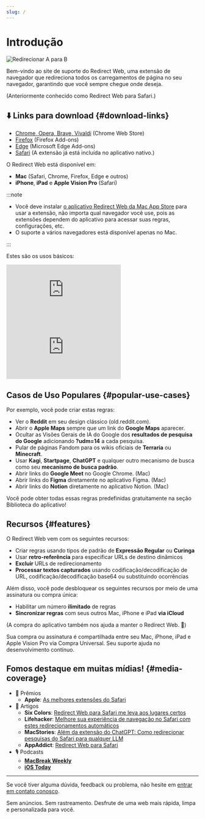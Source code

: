 ```yaml
---
slug: /
---
```



# Introdução

<div style={{display: "flex", flexDirection: "column", alignItems: "flex-start", marginBottom: "25px"}}>
  <img src={useBaseUrl("img/redirect-a-to-b.png")} style={{display: "block", minWidth: "360px", maxWidth: "500px", width: "100%", height: "auto", marginBottom: "25px"}} alt="Redirecionar A para B" />
  <ExtensionStoreLinks />
</div>

Bem-vindo ao site de suporte do Redirect Web, uma extensão de navegador que redireciona todos os carregamentos de página no seu navegador, garantindo que você sempre chegue onde deseja. 

(Anteriormente conhecido como Redirect Web para Safari.)

## ⬇️ Links para download {#download-links}

- [Chrome, Opera, Brave, Vivaldi](https://chromewebstore.google.com/detail/ffglckbhfbfmdkefdmjbhpnffkcmlhdh) (Chrome Web Store)
- [Firefox](https://addons.mozilla.org/firefox/addon/redirect-web/) (Firefox Add-ons)
- [Edge](https://microsoftedge.microsoft.com/addons/detail/hmfkakfdccgdpgemaicfgngnmflefpga) (Microsoft Edge Add-ons)
- [Safari](https://apps.apple.com/app/id1571283503) (A extensão já está incluída no aplicativo nativo.)

O Redirect Web está disponível em:

- **Mac** (Safari, Chrome, Firefox, Edge e outros)
- **iPhone**, **iPad** e **Apple Vision Pro** (Safari)

:::note

- Você deve instalar [o aplicativo Redirect Web da Mac App Store](https://apps.apple.com/app/id1571283503) para usar a extensão, não importa qual navegador você use, pois as extensões dependem do aplicativo para acessar suas regras, configurações, etc.
- O suporte a vários navegadores está disponível apenas no Mac.

:::

Estes são os usos básicos:

<iframe style={{width:"100%", aspectRatio:"9/16", height:"auto", maxHeight:"60vh", maxWidth:"35vh"}} src="https://www.youtube.com/embed/NaQ5X-v-qJU" title="Vídeo de Demonstração iOS (YouTube)" frameborder="0" allow="accelerometer; autoplay; clipboard-write; encrypted-media; gyroscope; picture-in-picture; web-share" allowfullscreen></iframe>

<iframe style={{width:"100%", aspectRatio:"17/9", height:"auto", maxHeight:"100vh"}} src="https://www.youtube.com/embed/5eU89Gu73SQ" title="Vídeo de Demonstração macOS (YouTube)" frameborder="0" allow="accelerometer; autoplay; clipboard-write; encrypted-media; gyroscope; picture-in-picture; web-share" allowfullscreen></iframe>

## Casos de Uso Populares {#popular-use-cases}

Por exemplo, você pode criar estas regras:

- Ver o **Reddit** em seu design clássico (old.reddit.com).
- Abrir o **Apple Maps** sempre que um link do **Google Maps** aparecer.
- Ocultar as Visões Gerais de IA do Google dos **resultados de pesquisa do Google** adicionando **?udm=14** a cada pesquisa.
- Pular de páginas Fandom para os wikis oficiais de **Terraria** ou **Minecraft**.
- Usar **Kagi**, **Startpage**, **ChatGPT** e qualquer outro mecanismo de busca como seu **mecanismo de busca padrão**.
- Abrir links do **Google Meet** no Google Chrome. (Mac)
- Abrir links do **Figma** diretamente no aplicativo Figma. (Mac)
- Abrir links do **Notion** diretamente no aplicativo Notion. (Mac)

Você pode obter todas essas regras predefinidas gratuitamente na seção Biblioteca do aplicativo!

## Recursos {#features}

O Redirect Web vem com os seguintes recursos:

- Criar regras usando tipos de padrão de **Expressão Regular** ou **Curinga**
- Usar **retro-referência** para especificar URLs de destino dinâmicos
- **Excluir** URLs de redirecionamento
- **Processar textos capturados** usando codificação/decodificação de URL, codificação/decodificação base64 ou substituindo ocorrências

Além disso, você pode desbloquear os seguintes recursos por meio de uma assinatura ou compra única:

- Habilitar um número **ilimitado** de regras
- **Sincronizar regras** com seus outros Mac, iPhone e iPad **via iCloud**

(A compra do aplicativo também nos ajuda a manter o Redirect Web. 🙏)

Sua compra ou assinatura é compartilhada entre seu Mac, iPhone, iPad e Apple Vision Pro via Compra Universal. Seu suporte ajuda no desenvolvimento contínuo.

## Fomos destaque em muitas mídias! {#media-coverage}

* 🏅 Prêmios
    * **Apple**: [As melhores extensões do Safari](https://apps.apple.com/us/story/id1377753262)
* 📰 Artigos
    * **Six Colors**: [Redirect Web para Safari me leva aos lugares certos](https://sixcolors.com/post/2022/11/redirect-web-for-safari-takes-me-to-the-right-places/)
    * **Lifehacker**: [Melhore sua experiência de navegação no Safari com estes redirecionamentos automáticos](https://lifehacker.com/improve-your-safari-browsing-experience-with-these-auto-1849812013)
    * **MacStories**: [Além da extensão do ChatGPT: Como redirecionar pesquisas do Safari para qualquer LLM](https://www.macstories.net/tutorials/beyond-chatgpts-extension-how-to-redirect-safari-searches-to-any-llm/)
    * **AppAddict**: [Redirect Web para Safari](https://appaddict.app/post/redirect-web-for-safari)
* 🎙️ Podcasts
    * [**MacBreak Weekly**](https://youtu.be/I251K3L2s88?t=7427)
    * [**iOS Today**](https://youtu.be/cWkwH84b6M4?t=636)

---

Se você tiver alguma dúvida, feedback ou problema, não hesite em [entrar em contato conosco](contact-us).

Sem anúncios. Sem rastreamento. Desfrute de uma web mais rápida, limpa e personalizada para você.